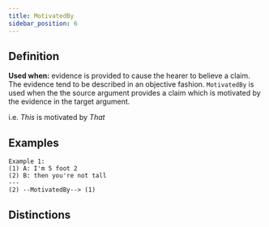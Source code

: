 ```yaml
---
title: MotivatedBy
sidebar_position: 6
---
```


## Definition

**Used when:** evidence is provided to cause the hearer to believe a claim. The evidence tend to be described in an objective fashion. 
`MotivatedBy` is used when the the source argument provides a claim which is motivated by the evidence in the target argument.

i.e. *This* is motivated by *That*

## Examples

```
Example 1:
(1) A: I'm 5 foot 2
(2) B: then you're not tall
---
(2) --MotivatedBy--> (1)
```

## Distinctions


<Markdown />